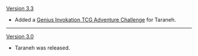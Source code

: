 {{Change History/Header}}
[[Version 3.3]]
* Added a [[Genius Invokation TCG/Stage/Taraneh/A Sailor's Travails|Genius Invokation TCG Adventure Challenge]] for Taraneh.
----
[[Version 3.0]]
* Taraneh was released.